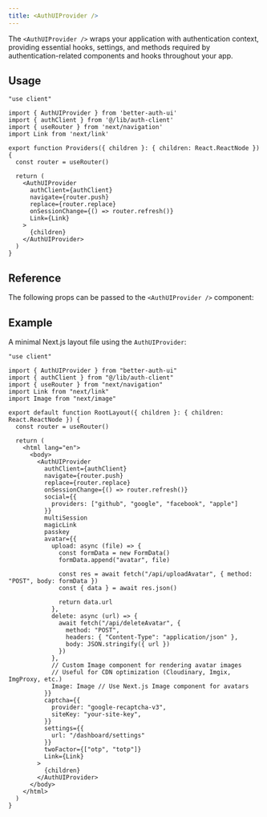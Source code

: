 ```yaml
---
title: <AuthUIProvider />
---
```


The `<AuthUIProvider />` wraps your application with authentication context, providing essential hooks, settings, and methods required by authentication-related components and hooks throughout your app.

## Usage

```tsx title="providers.tsx"
"use client"

import { AuthUIProvider } from 'better-auth-ui'
import { authClient } from '@/lib/auth-client'
import { useRouter } from 'next/navigation'
import Link from 'next/link'

export function Providers({ children }: { children: React.ReactNode }) {
  const router = useRouter()

  return (
    <AuthUIProvider
      authClient={authClient}
      navigate={router.push}
      replace={router.replace}
      onSessionChange={() => router.refresh()}
      Link={Link}
    >
      {children}
    </AuthUIProvider>
  )
}
```

## Reference

The following props can be passed to the `<AuthUIProvider />` component:

<AutoTypeTable path="../src/lib/auth-ui-provider.tsx" name="AuthUIProviderProps" />

## Example

A minimal Next.js layout file using the `AuthUIProvider`:

```tsx
"use client"

import { AuthUIProvider } from "better-auth-ui"
import { authClient } from "@/lib/auth-client"
import { useRouter } from "next/navigation"
import Link from "next/link"
import Image from "next/image"

export default function RootLayout({ children }: { children: React.ReactNode }) {
  const router = useRouter()

  return (
    <html lang="en">
      <body>
        <AuthUIProvider
          authClient={authClient}
          navigate={router.push}
          replace={router.replace}
          onSessionChange={() => router.refresh()}
          social={{
            providers: ["github", "google", "facebook", "apple"]
          }}
          multiSession
          magicLink
          passkey
          avatar={{
            upload: async (file) => {
              const formData = new FormData()
              formData.append("avatar", file)

              const res = await fetch("/api/uploadAvatar", { method: "POST", body: formData })
              const { data } = await res.json()

              return data.url
            },
            delete: async (url) => {
              await fetch("/api/deleteAvatar", {
                method: "POST",
                headers: { "Content-Type": "application/json" },
                body: JSON.stringify({ url })
              })
            },
            // Custom Image component for rendering avatar images
            // Useful for CDN optimization (Cloudinary, Imgix, ImgProxy, etc.)
            Image: Image // Use Next.js Image component for avatars
          }}
          captcha={{
            provider: "google-recaptcha-v3",
            siteKey: "your-site-key",
          }}
          settings={{
            url: "/dashboard/settings"
          }}
          twoFactor={["otp", "totp"]}
          Link={Link}
        >
          {children}
        </AuthUIProvider>
      </body>
    </html>
  )
}
```